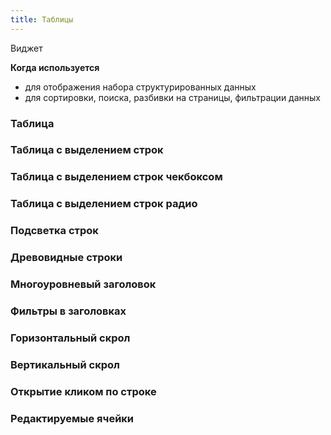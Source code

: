 ---
title: Таблицы
---

Виджет

**Когда используется**
- для отображения набора структурированных данных
- для сортировки, поиска, разбивки на страницы, фильтрации данных

### Таблица
<Sandbox height={300} projectId="uxcomponents_tables_simple" />

### Таблица с выделением строк
<Sandbox height={300} projectId="uxcomponents_tables_select_active" />

### Таблица с выделением строк чекбоксом
<Sandbox height={300} projectId="uxcomponents_tables_select_checkbox" />

### Таблица с выделением строк радио
<Sandbox height={300} projectId="uxcomponents_tables_select_radio" />

### Подсветка строк
<Sandbox height={300} projectId="uxcomponents_tables_rows_color" />

### Древовидные строки
<Sandbox height={300} projectId="uxcomponents_tables_tree" />

### Многоуровневый заголовок
<Sandbox height={300} projectId="uxcomponents_tables_multi_column" />

### Фильтры в заголовках
<Sandbox height={300} projectId="uxcomponents_tables_filter_column" />

### Горизонтальный скрол
<Sandbox height={300} projectId="uxcomponents_tables_scroll_h" />

### Вертикальный скрол
<Sandbox height={300} projectId="uxcomponents_tables_scroll_v" />

### Открытие кликом по строке
<Sandbox height={300} projectId="uxcomponents_tables_open_on_click" />

### Редактируемые ячейки
<Sandbox height="m" projectId="uxcomponents_tables_edit_inline" />
